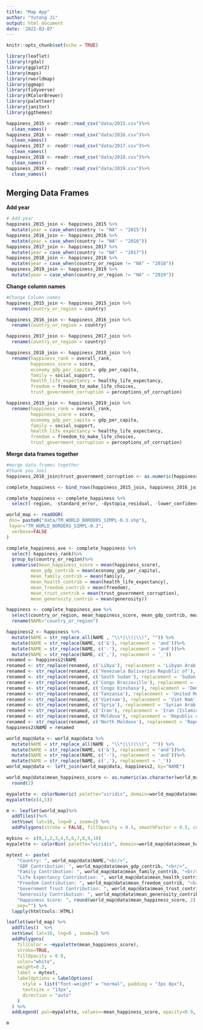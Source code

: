 ```yaml
---
title: "Map App"
author: "Yutong Ji" 
output: html_document
date: '2022-03-07'
---
```


```r
knitr::opts_chunk$set(echo = TRUE)
```

```r
library(leaflet)
library(rgdal)
library(ggplot2)
library(maps)
library(rworldmap)
library(ggmap)
library(tidyverse)
library(RColorBrewer)
library(paletteer)
library(janitor)
library(ggthemes)
```

```r
happiness_2015 <- readr::read_csv("data/2015.csv")%>% 
  clean_names()
happiness_2016 <- readr::read_csv("data/2016.csv")%>% 
  clean_names()
happiness_2017 <- readr::read_csv("data/2017.csv")%>% 
  clean_names()
happiness_2018 <- readr::read_csv("data/2018.csv")%>% 
  clean_names()
happiness_2019 <- readr::read_csv("data/2019.csv")%>% 
  clean_names()
```
## Merging Data Frames
**Add year**
```r
# Add year
happiness_2015_join <- happiness_2015 %>% 
  mutate(year = case_when(country != "NA" ~ "2015"))
happiness_2016_join <- happiness_2016 %>% 
  mutate(year = case_when(country != "NA" ~ "2016"))
happiness_2017_join <- happiness_2017 %>% 
  mutate(year = case_when(country != "NA" ~ "2017"))
happiness_2018_join <- happiness_2018 %>% 
  mutate(year = case_when(country_or_region != "NA" ~ "2018"))
happiness_2019_join <- happiness_2019 %>% 
  mutate(year = case_when(country_or_region != "NA" ~ "2019"))
```

**Change column names**
```r
#Change Column names
happiness_2015_join <- happiness_2015_join %>% 
  rename(country_or_region = country)

happiness_2016_join <- happiness_2016_join %>% 
  rename(country_or_region = country)

happiness_2017_join <- happiness_2017_join %>% 
  rename(country_or_region = country)

happiness_2018_join <- happiness_2018_join %>% 
  rename(happiness_rank = overall_rank,
         happiness_score = score,
         economy_gdp_per_capita = gdp_per_capita,
         family = social_support,
         health_life_expectancy = healthy_life_expectancy,
         freedom = freedom_to_make_life_choices,
         trust_government_corruption = perceptions_of_corruption)

happiness_2019_join <- happiness_2019_join %>% 
  rename(happiness_rank = overall_rank,
         happiness_score = score,
         economy_gdp_per_capita = gdp_per_capita,
         family = social_support,
         health_life_expectancy = healthy_life_expectancy,
         freedom = freedom_to_make_life_choices,
         trust_government_corruption = perceptions_of_corruption)
```

**Merge data frames together**
```r
#merge data frames together
#thank you Joel
happiness_2018_join$trust_government_corruption <- as.numeric(happiness_2018_join$trust_government_corruption)

complete_happiness <- bind_rows(happiness_2015_join, happiness_2016_join, happiness_2017_join, happiness_2018_join, happiness_2019_join) #bind the data frames

complete_happiness <- complete_happiness %>% 
  select(-region, -standard_error, -dystopia_residual, -lower_confidence_interval, -upper_confidence_interval, -whisker_high, -whisker_low) #remove unwanted columns
```

```r
world_map <- readOGR( 
 dsn= paste0("data/TM_WORLD_BORDERS_SIMPL-0.3.shp"),
 layer="TM_WORLD_BORDERS_SIMPL-0.3",
  verbose=FALSE
)
```

```r
complete_happiness_ave <- complete_happiness %>%
  select(-happiness_rank)%>%
  group_by(country_or_region)%>%
  summarise(mean_happiness_score = mean(happiness_score), 
         mean_gdp_contrib = mean(economy_gdp_per_capita), 
         mean_family_contrib = mean(family), 
         mean_health_contrib = mean(health_life_expectancy), 
         mean_freedom_contrib = mean(freedom), 
         mean_trust_contrib = mean(trust_government_corruption), 
         mean_generosity_contrib = mean(generosity))

```

```r
happiness <- complete_happiness_ave %>%
  select(country_or_region, mean_happiness_score, mean_gdp_contrib, mean_family_contrib, mean_health_contrib, mean_freedom_contrib, mean_trust_contrib, mean_generosity_contrib)%>%
  rename(NAME="country_or_region")
```

```r
happiness2 <- happiness %>%
  mutate(NAME = str_replace_all(NAME , "\\*|\\(|\\)", "")) %>% 
  mutate(NAME = str_replace(NAME, c('&'), replacement = 'and'))%>%
  mutate(NAME = str_replace(NAME, c('-'), replacement = 'and'))%>%
  mutate(NAME = str_replace(NAME, c(','), replacement = '_'))
renamed <- happiness2$NAME
renamed <- str_replace(renamed, c('Libya'), replacement = 'Libyan Arab Jamahiriya')
renamed <- str_replace(renamed, c('Venezuela Bolivarian Republic of'), replacement = 'Venezuela')
renamed <- str_replace(renamed, c('South Sudan'), replacement = 'Sudan')
renamed <- str_replace(renamed, c('Congo Brazzaville'), replacement = 'Congo')
renamed <- str_replace(renamed, c('Congo Kinshasa'), replacement = 'Democratic Republic of the Congo')
renamed <- str_replace(renamed, c('Tanzania'), replacement = 'United Republic of Tanzania')
renamed <- str_replace(renamed, c('Vietnam'), replacement = 'Viet Nam')
renamed <- str_replace(renamed, c('Syria'), replacement = 'Syrian Arab Republic')
renamed <- str_replace(renamed, c('Iran'), replacement = 'Iran (Islamic Republic of)')
renamed <- str_replace(renamed, c('Moldova'), replacement = 'Republic of Moldavo')
renamed <- str_replace(renamed, c('North Moldavo'), replacement = 'Republic of Moldavo')
happiness2$NAME = renamed
```

```r
world_map@data <- world_map@data %>%
  mutate(NAME = str_replace_all(NAME , "\\*|\\(|\\)", "")) %>% 
  mutate(NAME = str_replace(NAME, c('&'), replacement = 'and'))%>%
  mutate(NAME = str_replace(NAME, c('-'), replacement = 'and'))%>%
  mutate(NAME = str_replace(NAME, c(','), replacement = '_'))
world_map@data <- left_join(world_map@data, happiness2, by="NAME")
```

```r
world_map@data$mean_happiness_score <- as.numeric(as.character(world_map@data$mean_happiness_score))%>% 
  round(2)
```

```r
mypalette <- colorNumeric( palette="viridis", domain=world_map@data$mean_happiness_score, na.color="transparent")
mypalette(c(4,5))
```

```r
m <- leaflet(world_map)%>% 
  addTiles()%>% 
  setView( lat=10, lng=0 , zoom=2) %>%
  addPolygons(stroke = FALSE, fillOpacity = 0.5, smoothFactor = 0.5, color = ~colorNumeric("Set3", mean_happiness_score)(mean_happiness_score) )
```

```r
mybins <- c(0,1,2,3,4,5,6,7,8,9,10)
mypalette <- colorBin( palette="viridis", domain=world_map@data$mean_happiness_score, na.color="transparent", bins=mybins)
```

```r
mytext <- paste(
    "Country: ", world_map@data$NAME,"<br/>", 
    "GDP Contribution: ", world_map@data$mean_gdp_contrib, "<br/>", 
    "Family Contribution: ", world_map@data$mean_family_contrib, "<br/>",
    "Life Expectancy Contribution: ", world_map@data$mean_health_contrib, "<br/>",
    "Freedom Contribution: ", world_map@data$mean_freedom_contrib, "<br/>",
    "Government Trust Contribution: ", world_map@data$mean_trust_contrib, "<br/>",
    "Generosity Contribution: ", world_map@data$mean_generosity_contrib, "<br/>",
    "Happiness Score: ", round(world_map@data$mean_happiness_score, 2),
    sep="") %>%
  lapply(htmltools::HTML)
```

```r
leaflet(world_map) %>% 
  addTiles()  %>% 
  setView( lat=10, lng=0 , zoom=2) %>%
  addPolygons( 
    fillColor = ~mypalette(mean_happiness_score), 
    stroke=TRUE, 
    fillOpacity = 0.9, 
    color="white", 
    weight=0.3,
    label = mytext,
    labelOptions = labelOptions( 
      style = list("font-weight" = "normal", padding = "3px 8px"), 
      textsize = "13px", 
      direction = "auto"
    )
  ) %>%
  addLegend( pal=mypalette, values=~mean_happiness_score, opacity=0.9, title = "Happiness Score", position = "bottomleft" )

m  
```